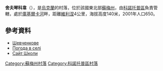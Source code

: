 {{coord|51|6|21|N|33|14|35|E|scale:100000_region:UA|display=title}}

'''舍夫琴科韋'''（{{lang-uk|Шевченкове}}），是[[烏克蘭|烏克蘭]]的村落，位於該國東北部[[蘇梅州|蘇梅州]]，由[[科諾托普區|科諾托普區]]負責管轄，處於[[庫基爾卡河|庫基爾卡河]]畔，距離[[維利涅_(科諾托普區)|維利涅]]4公里，海拔高度140米，2001年人口650。

==參考資料==
*[http://w1.c1.rada.gov.ua/pls/z7502/A005?rdat1=02.02.2010&rf7571=29089 Шевченкове]{{dead link|date=2018年4月 |bot=InternetArchiveBot |fix-attempted=yes }}
*[http://weather.in.ua/ua/symskaja/28825 Погода в селі ]
*[https://web.archive.org/web/20141220215723/http://schoolshevchenkovo.hol.es/ Сайт Школи ]

{{DEFAULTSORT:Шевченкове}}

[[Category:蘇梅州村落|Category:蘇梅州村落]]
[[Category:科諾托普區村落|Category:科諾托普區村落]]


{{Sumy-geo-stub}}